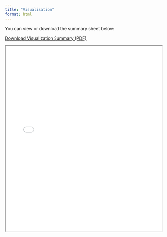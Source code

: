 ```yaml
---
title: "Visualisation"
format: html
---
```


You can view or download the summary sheet below:

[Download Visualization Summary (PDF)](https://drive.google.com/file/d/1CJzNAqZUBFPYvTSJ-p88EPRTfDL_rEzd/view?usp=share_link)

<iframe src="../pdfs/summary-visualization.pdf" width="100%" height="600px">
This browser does not support PDFs. Please download the PDF to view it: 
<a href="../pdfs/summary-visualization.pdf">Download PDF</a>.
</iframe>
